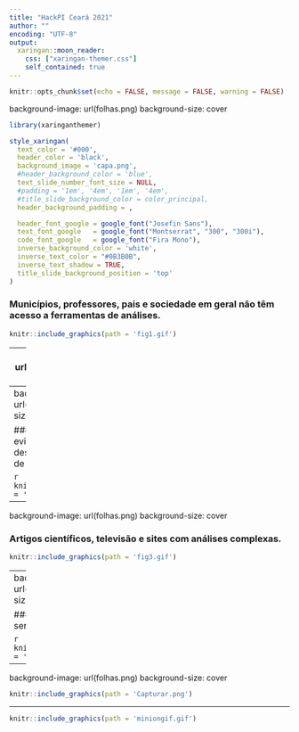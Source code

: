 ```yaml
---
title: "HackPI Ceará 2021"
author: ""
encoding: "UTF-8"
output:
  xaringan::moon_reader:
    css: ["xaringan-themer.css"]
    self_contained: true
---
```


```r

knitr::opts_chunk$set(echo = FALSE, message = FALSE, warning = FALSE)

```

background-image: url(folhas.png)
background-size: cover
```r

library(xaringanthemer)

style_xaringan(
  text_color = '#000',
  header_color = 'black',
  background_image = 'capa.png',
  #header_background_color = 'blue',
  text_slide_number_font_size = NULL, 
  #padding = '1em', '4em', '1em', '4em',
  #title_slide_background_color = color_principal,
  header_background_padding = ,

  header_font_google = google_font("Josefin Sans"),
  text_font_google   = google_font("Montserrat", "300", "300i"),
  code_font_google   = google_font("Fira Mono"),
  inverse_background_color = 'white',
  inverse_text_color = "#0B3B0B",
  inverse_text_shadow = TRUE,
  title_slide_background_position = 'top'
)

```

### Municípios, professores, pais e sociedade em geral não têm acesso a ferramentas de análises.


```r
knitr::include_graphics(path = 'fig1.gif')
```


---
background-image: url(folhas.png)
background-size: cover

### E tal problemática pode ser considerada do tamanho da galáxia.

```r
knitr::include_graphics(path = 'fig11.gif')
```


---
background-image: url(folhas.png)
background-size: cover

### Importante juntar as evidências necessárias para desenhar políticas públicas de qualidade.

```r
knitr::include_graphics(path = 'fig2.gif')
```

---
background-image: url(folhas.png)
background-size: cover

### Artigos científicos, televisão e sites com análises complexas.

```r
knitr::include_graphics(path = 'fig3.gif')
```

---
background-image: url(folhas.png)
background-size: cover

### A melhor solução pode ser a mais simples.

```r
knitr::include_graphics(path = 'solucao.gif')
```

---

background-image: url(folhas.png)
background-size: cover

```r
knitr::include_graphics(path = 'Capturar.png')
```

---


```r
knitr::include_graphics(path = 'miniongif.gif')
```



